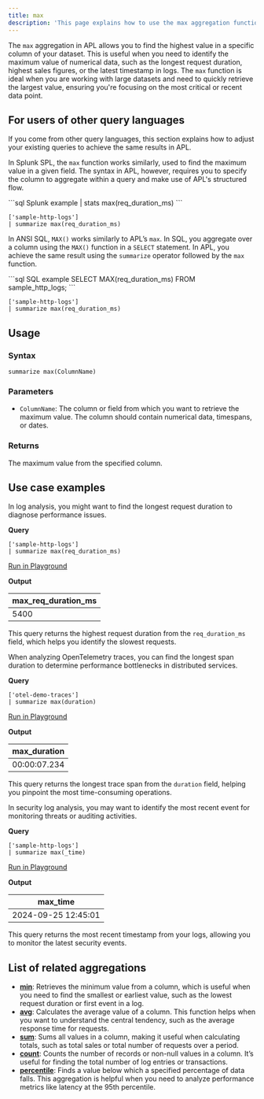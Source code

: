 ```yaml
---
title: max
description: 'This page explains how to use the max aggregation function in APL.'
---
```


The `max` aggregation in APL allows you to find the highest value in a specific column of your dataset. This is useful when you need to identify the maximum value of numerical data, such as the longest request duration, highest sales figures, or the latest timestamp in logs. The `max` function is ideal when you are working with large datasets and need to quickly retrieve the largest value, ensuring you're focusing on the most critical or recent data point.

## For users of other query languages

If you come from other query languages, this section explains how to adjust your existing queries to achieve the same results in APL.

<AccordionGroup>
<Accordion title="Splunk SPL users">

In Splunk SPL, the `max` function works similarly, used to find the maximum value in a given field. The syntax in APL, however, requires you to specify the column to aggregate within a query and make use of APL's structured flow.

<CodeGroup>
```sql Splunk example
| stats max(req_duration_ms)
```

```kusto APL equivalent
['sample-http-logs'] 
| summarize max(req_duration_ms)
```
</CodeGroup>

</Accordion>
<Accordion title="ANSI SQL users">

In ANSI SQL, `MAX()` works similarly to APL’s `max`. In SQL, you aggregate over a column using the `MAX()` function in a `SELECT` statement. In APL, you achieve the same result using the `summarize` operator followed by the `max` function.

<CodeGroup>
```sql SQL example
SELECT MAX(req_duration_ms) FROM sample_http_logs;
```

```kusto APL equivalent
['sample-http-logs'] 
| summarize max(req_duration_ms)
```
</CodeGroup>

</Accordion>
</AccordionGroup>

## Usage

### Syntax

```kusto
summarize max(ColumnName)
```

### Parameters

- `ColumnName`: The column or field from which you want to retrieve the maximum value. The column should contain numerical data, timespans, or dates.

### Returns

The maximum value from the specified column.

## Use case examples

<Tabs>
<Tab title="Log analysis">

In log analysis, you might want to find the longest request duration to diagnose performance issues.

**Query**

```kusto
['sample-http-logs']
| summarize max(req_duration_ms)
```

[Run in Playground](https://play.axiom.co/axiom-play-qf1k/explorer?initForm=%7B%22apl%22%3A%22%5B'sample-http-logs'%5D%20%7C%20summarize%20max(req_duration_ms)%22%7D)

**Output**

| max_req_duration_ms |
|---------------------|
| 5400                |

This query returns the highest request duration from the `req_duration_ms` field, which helps you identify the slowest requests.

</Tab>
<Tab title="OpenTelemetry traces">

When analyzing OpenTelemetry traces, you can find the longest span duration to determine performance bottlenecks in distributed services.

**Query**

```kusto
['otel-demo-traces']
| summarize max(duration)
```

[Run in Playground](https://play.axiom.co/axiom-play-qf1k/explorer?initForm=%7B%22apl%22%3A%22%5B'otel-demo-traces'%5D%20%7C%20summarize%20max(duration)%22%7D)

**Output**

| max_duration        |
|---------------------|
| 00:00:07.234        |

This query returns the longest trace span from the `duration` field, helping you pinpoint the most time-consuming operations.

</Tab>
<Tab title="Security logs">

In security log analysis, you may want to identify the most recent event for monitoring threats or auditing activities.

**Query**

```kusto
['sample-http-logs']
| summarize max(_time)
```

[Run in Playground](https://play.axiom.co/axiom-play-qf1k/explorer?initForm=%7B%22apl%22%3A%22%5B'sample-http-logs'%5D%20%7C%20summarize%20max(_time)%22%7D)

**Output**

| max_time            |
|---------------------|
| 2024-09-25 12:45:01 |

This query returns the most recent timestamp from your logs, allowing you to monitor the latest security events.

</Tab>
</Tabs>

## List of related aggregations

- [**min**](/apl/aggregation-function/min): Retrieves the minimum value from a column, which is useful when you need to find the smallest or earliest value, such as the lowest request duration or first event in a log.
- [**avg**](/apl/aggregation-function/avg): Calculates the average value of a column. This function helps when you want to understand the central tendency, such as the average response time for requests.
- [**sum**](/apl/aggregation-function/sum): Sums all values in a column, making it useful when calculating totals, such as total sales or total number of requests over a period.
- [**count**](/apl/aggregation-function/count): Counts the number of records or non-null values in a column. It’s useful for finding the total number of log entries or transactions.
- [**percentile**](/apl/aggregation-function/percentile): Finds a value below which a specified percentage of data falls. This aggregation is helpful when you need to analyze performance metrics like latency at the 95th percentile.